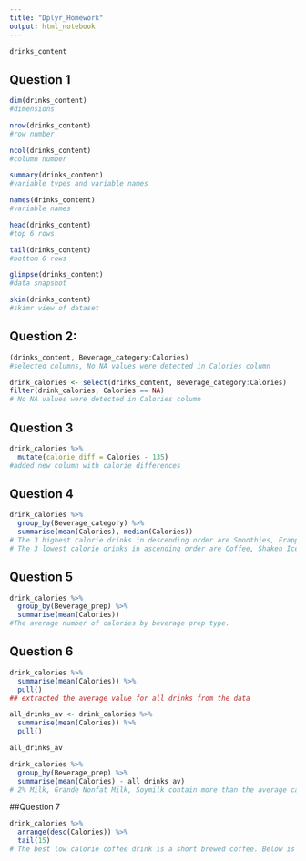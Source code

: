 ```yaml
---
title: "Dplyr_Homework"
output: html_notebook
---
```


```r

drinks_content

```

## Question 1

```r
dim(drinks_content)
#dimensions
```
```r
nrow(drinks_content)
#row number

```
```r
ncol(drinks_content)
#column number
```
```r
summary(drinks_content)
#variable types and variable names
```

```r
names(drinks_content)
#variable names
```

```r
head(drinks_content)
#top 6 rows

```


```r
tail(drinks_content)
#bottom 6 rows
```
```r
glimpse(drinks_content)
#data snapshot

```
```r
skim(drinks_content)
#skimr view of dataset
```


## Question 2:

```r
(drinks_content, Beverage_category:Calories) 
#selected columns, No NA values were detected in Calories column

```

```r
drink_calories <- select(drinks_content, Beverage_category:Calories)
filter(drink_calories, Calories == NA)
# No NA values were detected in Calories column

```


## Question 3

```r
drink_calories %>% 
  mutate(calorie_diff = Calories - 135)
#added new column with calorie differences
```


## Question 4
```r
drink_calories %>% 
  group_by(Beverage_category) %>% 
  summarise(mean(Calories), median(Calories))
# The 3 highest calorie drinks in descending order are Smoothies, Frappuccino® Blended Coffee and Signature Espresso Drinks.
# The 3 lowest calorie drinks in ascending order are Coffee, Shaken Iced Beverages and Classic Espresso Drinks.
```

## Question 5

```r
drink_calories %>% 
  group_by(Beverage_prep) %>% 
  summarise(mean(Calories))
#The average number of calories by beverage prep type.
```

## Question 6

```r
drink_calories %>% 
  summarise(mean(Calories)) %>% 
  pull()
## extracted the average value for all drinks from the data 

```
```r
all_drinks_av <- drink_calories %>% 
  summarise(mean(Calories)) %>% 
  pull()

all_drinks_av
```
```r
drink_calories %>% 
  group_by(Beverage_prep) %>% 
  summarise(mean(Calories) - all_drinks_av)
# 2% Milk, Grande Nonfat Milk, Soymilk contain more than the average calories of all drinks.
```

##Question 7

```r
drink_calories %>% 
  arrange(desc(Calories)) %>% 
  tail(15)
# The best low calorie coffee drink is a short brewed coffee. Below is a table of the 15 lowest calorie drinks. 
```





